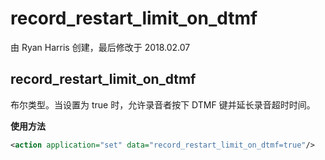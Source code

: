 # record_restart_limit_on_dtmf

由 Ryan Harris 创建，最后修改于 2018.02.07

## record_restart_limit_on_dtmf

布尔类型。当设置为 true 时，允许录音者按下 DTMF 键并延长录音超时时间。

**使用方法**

```xml
<action application="set" data="record_restart_limit_on_dtmf=true"/>
```